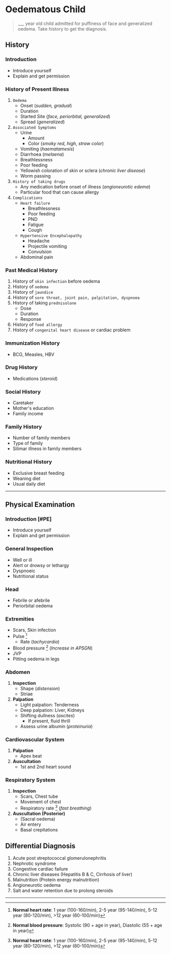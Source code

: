 # Oedematous Child

> \_\_\_ year old child admitted for puffiness of face and generalized oedema. Take history to get the diagnosis.

## History


<Steps>

### Introduction

- Introduce yourself
- Explain and get permission

### History of Present Illness

1. `Oedema`
   - Onset (_sudden, gradual_)
   - Duration
   - Started Site (_face, periorbital, generalized_)
   - Spread (_generalized_)
1. `Associated Symptoms`
   - Urine
     - Amount
     - Color (_smoky red, high, straw color_)
   - Vomiting (_haematamesis_)
   - Diarrhoea (_melaena_)
   - Breathlessness
   - Poor feeding
   - Yellowish coloration of skin or sclera (_chronic liver disease_)
   - Worm passing
1. `History of taking drugs`
   - Any medication before onset of illness (_angioneurotic edema_)
   - Particular food that can cause allergy
1. `Complications`
   - `Heart failure`
     - Breathlessness
     - Poor feeding
     - PND
     - Fatigue
     - Cough
   - `Hypertensive Encephalopathy`
     - Headache
     - Projectile vomiting
     - Convulsion
   - Abdominal pain

### Past Medical History

1. History of `skin infection` before oedema
1. History of `oedema`
1. History of `jaundice`
1. History of `sore throat, joint pain, palpitation, dyspnoea`
1. History of taking `prednisolone`
   - Dose
   - Duration
   - Response
1. History of `food allergy`
1. History of `congenital heart disease` or cardiac problem

### Immunization History

- BCG, Measles, HBV

### Drug History

- Medications (_steroid_)

### Social History

- Caretaker
- Mother's education
- Family income

### Family History

- Number of family members
- Type of family
- Silimar illness in family members

### Nutritional History

- Exclusive breast feeding
- Weaning diet
- Usual daily diet

</Steps>

---

## Physical Examination

<Steps>

### Introduction [#PE]

- Introduce yourself
- Explain and get permission

### General Inspection

- Well or ill
- Alert or drowsy or lethargy
- Dyspnoeic
- Nutritional status

### Head

- Febrile or afebrile
- Periorbital oedema

### Extremities

- Scars, Skin infection
- Pulse [^1]
  - Rate (_tachycardia_)
- Blood pressure [^2] (_Increase in APSGN_)
- JVP
- Pitting oedema in legs

[^1]: **Normal heart rate**: 1 year (100-160/min), 2-5 year (95-140/min), 5-12 year (80-120/min), >12 year (60-100/min)
[^2]: **Normal blood pressure**: Systolic (90 + age in year), Diastolic (55 + age in year)

### Abdomen

1. **Inspection**
   - Shape (_distension_)
   - Striae
1. **Palpation**
   - Light palpation: Tenderness
   - Deep palpation: Liver, Kidneys
   - Shifting dullness (_ascites_)
     - If present, fluid thrill
   - Assess urine albumin (_proteinuria_)

### Cardiovascular System

1. **Palpation**
   - Apex beat
1. **Auscultation**
   - 1st and 2nd heart sound

### Respiratory System

1. **Inspection**
   - Scars, Chest tube
   - Movement of chest
   - Respiratory rate [^1] (_fast breathing_)
1. **Auscultation (Posterior)**
   - (Sacral oedema)
   - Air entery
   - Basal crepitations

[^1]: **Fast breathing**: 0-2 months (>60/min), 2-12 months (>50/min), 1-5 years (>40/min)

</Steps>

## Differential Diagnosis

1. Acute post streptococcal glomerulonephritis
1. Nephrotic syndrome
1. Congestive cardiac failure
1. Chronic liver diseases (Hepatitis B & C, Cirrhosis of liver)
1. Malnutrition (Protein energy malnutrition)
1. Angioneurotic oedema
1. Salt and water retention due to prolong steroids

---
